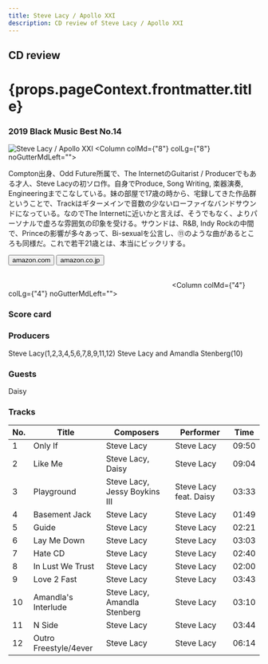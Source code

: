 ```yaml
---
title: Steve Lacy / Apollo XXI
description: CD review of Steve Lacy / Apollo XXI
---
```




<h2>CD review</h2>
<h1 className="h1--no--margin">{props.pageContext.frontmatter.title}</h1>
<h3><Link to="/best50/2019/">2019 Black Music Best No.14</Link></h3>

<Row  className="image-card-group">
	<Column colMd={"4"} colLg={"4"} noGutterMdLeft="">
       <ImageCard>

![Steve Lacy / Apollo XXI](../../images/cd/stevelacy1L.jpg) 
</ImageCard>
	</Column>
	<Column colMd={"8"} colLg={"8"} noGutterMdLeft="">
	<p>
	Compton出身、Odd Future所属で、The InternetのGuitarist / Producerでもある才人、Steve Lacyの初ソロ作。自身でProduce, Song Writing, 楽器演奏, Engineeringまでこなしている。妹の部屋で17歳の時から、宅録してきた作品群ということで、Trackはギターメインで音数の少ないローファイなバンドサウンドになっている。なのでThe Internetに近いかと言えば、そうでもなく、よりパーソナルで虚ろな雰囲気の印象を受ける。サウンドは、R&B, Indy Rockの中間で、Princeの影響が多々あって、Bi-sexualを公言し、⑪のような曲があるところも同様だ。これで若干21歳とは、本当にビックリする。
	</p>
	<div>
	    <Button href="https://amzn.to/2ZWNpUM" kind="primary" size="small" renderIcon={ArrowUpRight24}>
          amazon.com
        </Button>
        <Button href="https://amzn.to/3gABzFQ" kind="secondary" size="small" renderIcon={ArrowUpRight24}>
          amazon.co.jp
        </Button>
	</div>
	<a style="display:inline-block;overflow:hidden;background:url(https://linkmaker.itunes.apple.com/ja-jp/lockup.svg?releaseDate=2019-05-24&kind=album&bubble=apple_music&style=mono-black) no-repeat;width:180px;height:45px;" href="https://geo.music.apple.com/jp/album/apollo-xxi/1464093474?mt=1&app=music&ls=1&at=11lcug"></a>
	<a style="display:inline-block;overflow:hidden;background:url(https://linkmaker.itunes.apple.com/ja-jp/badge-lrg.svg?releaseDate=2019-05-24T00:00:00Z&kind=album&bubble=itunes_music) no-repeat;width:140px;height:45px;" href="https://geo.music.apple.com/jp/album/apollo-xxi/1464093474?app=itunes&at=11lcug"></a>
	</Column>
</Row>
<Row >
	<Column colMd={"4"} colLg={"4"} noGutterMdLeft="">
<div>
    <h3>Score card</h3>
	<SliderJS1 value="5" />
    <SliderJS2 value="2" />
	<SliderJS3 value="1" />
    <SliderJS4 value="9" />
</div>
</Column>
<Column colMd={"8"} colLg={"8"} noGutterMdLeft="">
<div>
<h3>Producers</h3>
<p>
Steve Lacy(1,2,3,4,5,6,7,8,9,11,12)
Steve Lacy and Amandla Stenberg(10)
</p>
<h3>Guests</h3>
<p>
Daisy
</p>
</div>
</Column>
</Row>

<h3>Tracks</h3>

| No. |	Title	              |	Composers	                  |	Performer	           |Time   |
| --- | --------------------- |	----------------------------- |	---------------------- | ----- |
|1    | Only If               |	Steve Lacy                    |	Steve Lacy	           | 09:50 |
|2    | Like Me               |	Steve Lacy, Daisy             |	Steve Lacy	           | 09:04 |
|3    | Playground            |	Steve Lacy, Jessy Boykins III |	Steve Lacy feat. Daisy | 03:33 |
|4    | Basement Jack         |	Steve Lacy                    |	Steve Lacy	           | 01:49 |
|5    | Guide                 |	Steve Lacy                    |	Steve Lacy	           | 02:21 |
|6    | Lay Me Down           |	Steve Lacy                    |	Steve Lacy	           | 03:03 |
|7    | Hate CD               |	Steve Lacy                    |	Steve Lacy	           | 02:40 |
|8    | In Lust We Trust      |	Steve Lacy                    |	Steve Lacy	           | 02:00 |
|9    | Love 2 Fast           |	Steve Lacy                    |	Steve Lacy	           | 03:43 |
|10   | Amandla's Interlude   |	Steve Lacy, Amandla Stenberg  |	Steve Lacy	           | 03:10 |
|11   | N Side                |	Steve Lacy                    |	Steve Lacy	           | 03:44 |
|12   | Outro Freestyle/4ever |	Steve Lacy                    |	Steve Lacy	           | 06:14 |
